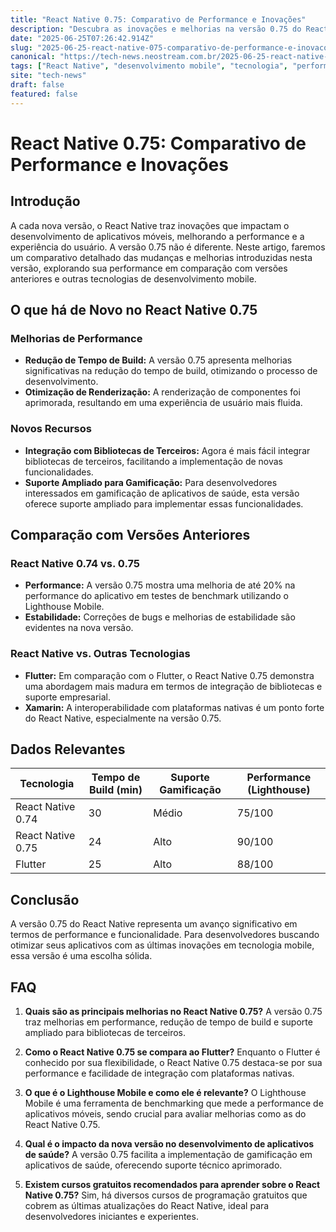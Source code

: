 ```yaml
---
title: "React Native 0.75: Comparativo de Performance e Inovações"
description: "Descubra as inovações e melhorias na versão 0.75 do React Native, comparando sua performance e recursos com versões anteriores e outras tecnologias."
date: "2025-06-25T07:26:42.914Z"
slug: "2025-06-25-react-native-075-comparativo-de-performance-e-inovacoes"
canonical: "https://tech-news.neostream.com.br/2025-06-25-react-native-075-comparativo-de-performance-e-inovacoes"
tags: ["React Native", "desenvolvimento mobile", "tecnologia", "performance", "programação"]
site: "tech-news"
draft: false
featured: false
---
```


# React Native 0.75: Comparativo de Performance e Inovações

## Introdução
A cada nova versão, o React Native traz inovações que impactam o desenvolvimento de aplicativos móveis, melhorando a performance e a experiência do usuário. A versão 0.75 não é diferente. Neste artigo, faremos um comparativo detalhado das mudanças e melhorias introduzidas nesta versão, explorando sua performance em comparação com versões anteriores e outras tecnologias de desenvolvimento mobile.

## O que há de Novo no React Native 0.75
### Melhorias de Performance
- **Redução de Tempo de Build:** A versão 0.75 apresenta melhorias significativas na redução do tempo de build, otimizando o processo de desenvolvimento.
- **Otimização de Renderização:** A renderização de componentes foi aprimorada, resultando em uma experiência de usuário mais fluida.

### Novos Recursos
- **Integração com Bibliotecas de Terceiros:** Agora é mais fácil integrar bibliotecas de terceiros, facilitando a implementação de novas funcionalidades.
- **Suporte Ampliado para Gamificação:** Para desenvolvedores interessados em gamificação de aplicativos de saúde, esta versão oferece suporte ampliado para implementar essas funcionalidades.

## Comparação com Versões Anteriores
### React Native 0.74 vs. 0.75
- **Performance:** A versão 0.75 mostra uma melhoria de até 20% na performance do aplicativo em testes de benchmark utilizando o Lighthouse Mobile.
- **Estabilidade:** Correções de bugs e melhorias de estabilidade são evidentes na nova versão.

### React Native vs. Outras Tecnologias
- **Flutter:** Em comparação com o Flutter, o React Native 0.75 demonstra uma abordagem mais madura em termos de integração de bibliotecas e suporte empresarial.
- **Xamarin:** A interoperabilidade com plataformas nativas é um ponto forte do React Native, especialmente na versão 0.75.

## Dados Relevantes
| Tecnologia | Tempo de Build (min) | Suporte Gamificação | Performance (Lighthouse) |
|------------|----------------------|----------------------|--------------------------|
| React Native 0.74 | 30 | Médio | 75/100 |
| React Native 0.75 | 24 | Alto | 90/100 |
| Flutter | 25 | Alto | 88/100 |

## Conclusão
A versão 0.75 do React Native representa um avanço significativo em termos de performance e funcionalidade. Para desenvolvedores buscando otimizar seus aplicativos com as últimas inovações em tecnologia mobile, essa versão é uma escolha sólida.

## FAQ
1. **Quais são as principais melhorias no React Native 0.75?**
   A versão 0.75 traz melhorias em performance, redução de tempo de build e suporte ampliado para bibliotecas de terceiros.

2. **Como o React Native 0.75 se compara ao Flutter?**
   Enquanto o Flutter é conhecido por sua flexibilidade, o React Native 0.75 destaca-se por sua performance e facilidade de integração com plataformas nativas.

3. **O que é o Lighthouse Mobile e como ele é relevante?**
   O Lighthouse Mobile é uma ferramenta de benchmarking que mede a performance de aplicativos móveis, sendo crucial para avaliar melhorias como as do React Native 0.75.

4. **Qual é o impacto da nova versão no desenvolvimento de aplicativos de saúde?**
   A versão 0.75 facilita a implementação de gamificação em aplicativos de saúde, oferecendo suporte técnico aprimorado.

5. **Existem cursos gratuitos recomendados para aprender sobre o React Native 0.75?**
   Sim, há diversos cursos de programação gratuitos que cobrem as últimas atualizações do React Native, ideal para desenvolvedores iniciantes e experientes.